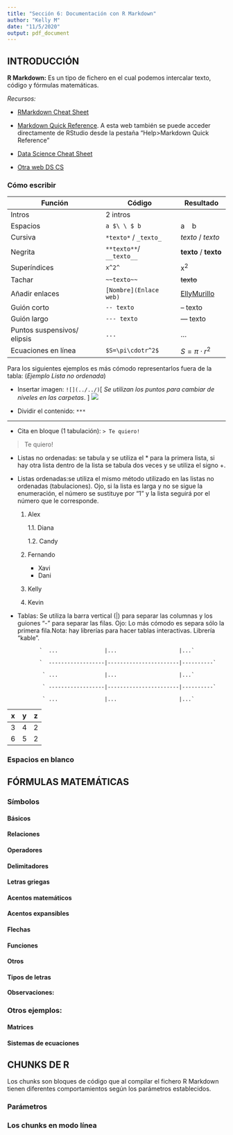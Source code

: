 ```yaml
---
title: "Sección 6: Documentación con R Markdown"
author: "Kelly M"
date: "11/5/2020"
output: pdf_document
---
```


## INTRODUCCIÓN
**R Markdown:** Es un tipo de fichero en el cual podemos intercalar texto, código y fórmulas matemáticas.

*Recursos:* 

* [RMarkdown Cheat Sheet](https://rstudio.com/wp-content/uploads/2015/02/rmarkdown-cheatsheet.pdf)

* [Markdown Quick Reference](https://wordpress.com/support/markdown-quick-reference/). A esta web también se puede acceder directamente de RStudio desde la pestaña "Help>Markdown Quick Reference"

* [Data Science Cheat Sheet](https://github.com/FavioVazquez/ds-cheatsheets)

* [Otra web DS CS](https://www.datacamp.com/community/data-science-cheatsheets)


### Cómo escribir
Función                           | Código                    | Resultado
----------------------------------|---------------------------|------------------
Intros                            | 2 intros                  | 
Espacios                          | `a $\ \ $ b`              |  a $\ \ $ b
Cursiva                           | `*texto*` / `_texto_`     | *texto* / _texto_
Negrita                           |`**texto**`/ `__texto__`   | **texto** / __texto__
Superíndices                      | `x^2^`                    | x^2^
Tachar                            | `~~texto~~`               | ~~texto~~
Añadir enlaces                    | `[Nombre](Enlace web)`    | [EllyMurillo](https://www.instagram.com/elly.murillo/?hl=es)
Guión corto                       | `-- texto`                | -- texto
Guión largo                       | `--- texto`               | --- texto
Puntos suspensivos/ elipsis       | `...`                     | ...
Ecuaciones en línea               | `$S=\pi\cdotr^2$`        | $S = \pi\cdot r^2$

Para los siguientes ejemplos es más cómodo representarlos fuera de la tabla: (*Ejemplo Lista no ordenada*)

  * Insertar imagen: `![](../../)`[ *Se utilizan los puntos para cambiar de niveles en las carpetas*. ]
  ![](../../ejercicios/KELLY-EJERCICIOS S.5 PYTHON.png)
 
  * Dividir el contenido: `***`
  
  ***
  * Cita en bloque (1 tabulación): `> Te quiero!`
  
  > Te quiero!
  
  * Listas no ordenadas: se tabula y se utiliza el * para la primera lista, si hay otra lista dentro de la lista se tabula dos veces y se utiliza el signo +.
  
  * Listas ordenadas:se utiliza el mismo método utilizado en las listas no ordenadas (tabulaciones). Ojo, si la lista es larga y no se sigue la enumeración, el número se sustituye por "1" y la lista seguirá por el número que le corresponde.
    1. Alex
      
        1.1. Diana
        
        1.2. Candy
    2. Fernando
        + Xavi
        + Dani
    3. Kelly
    1. Kevin
    
  * Tablas: Se utiliza la barra vertical (|) para separar las columnas y los guiones "-" para separar las filas. Ojo: Lo más cómodo es separa sólo la primera fila.Nota: hay librerías para hacer tablas interactivas. Librería "kable".
  
               `  ...               |...                    |...`
 
               `  ------------------|-----------------------|----------`
 
                ` ...               |...                    |...`
  
                ` ------------------|-----------------------|----------`
  
                ` ...               |...                    |...`

x   | y | z
----|---|----
3   | 4 | 2
6   | 5 | 2
  



### Espacios en blanco

## FÓRMULAS MATEMÁTICAS

### Símbolos

#### Básicos

#### Relaciones

#### Operadores

#### Delimitadores

#### Letras griegas

#### Acentos matemáticos

#### Acentos expansibles

#### Flechas

#### Funciones

#### Otros

#### Tipos de letras


**Observaciones:**

### Otros ejemplos:

#### Matrices

#### Sistemas de ecuaciones

## CHUNKS DE R
Los chunks son bloques de código que al compilar el fichero R Markdown tienen diferentes comportamientos según los parámetros establecidos.

### Parámetros

### Los chunks en modo línea




